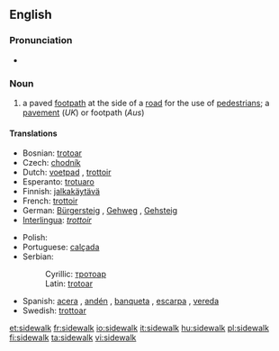 ==English==
{{wikipedia}}

===Pronunciation===
* {{audio|en-us-sidewalk.ogg|Audio (US)}}

===Noun===
{{en-noun}}

# {{US}} a paved [[footpath]] at the side of a [[road]] for the use of [[pedestrian]]s; a [[pavement]] (''UK'') or footpath (''Aus'')

====Translations====
{{trans-top|paved footpath}}
* Bosnian: [[trotoar]] {{m}}
* Czech: [[chodník]] {{m}}
* Dutch: [[voetpad]] {{n}}, [[trottoir]] {{n}}
* Esperanto: [[trotuaro]]
* Finnish: [[jalkakäytävä]]
* French: [[trottoir]] {{m}}
* German: [[Bürgersteig]] {{m}}, [[Gehweg]] {{m}}, [[Gehsteig]] {{m}}
* [[Interlingua]]: ''[[trottoir]]''
{{trans-mid}}
* Polish: {{t|pl|chodnik|m}}
* Portuguese: [[calçada]] {{f}}
* Serbian:
*: Cyrillic: [[тротоар]] {{m}}
*: Latin: [[trotoar#Serbian|trotoar]] {{m}}
* Spanish: [[acera]] {{f}}, [[andén]] {{m}} {{italbrac|Colombia}}, [[banqueta]] {{f}} {{italbrac|Guatemala|Mexico}}, [[escarpa]] {{f}} {{italbrac|Southeastern Mexico}}, [[vereda]] {{f}} {{italbrac|Argentina|Chile|Paraguay|Uruguay}}
* Swedish: [[trottoar]]
{{trans-bottom}}

[[et:sidewalk]]
[[fr:sidewalk]]
[[io:sidewalk]]
[[it:sidewalk]]
[[hu:sidewalk]]
[[pl:sidewalk]]
[[fi:sidewalk]]
[[ta:sidewalk]]
[[vi:sidewalk]]
